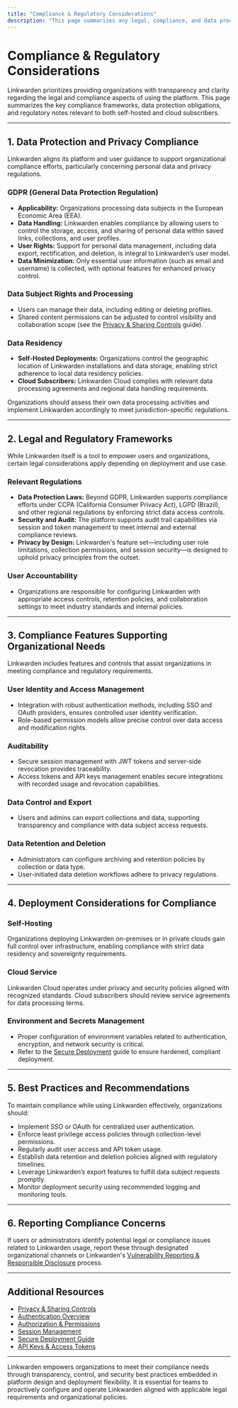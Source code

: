 ```yaml
---
title: "Compliance & Regulatory Considerations"
description: "This page summarizes any legal, compliance, and data processing considerations for organizations using Linkwarden, including GDPR and data residency notes for self-hosters or Cloud subscribers."
---
```


# Compliance & Regulatory Considerations

Linkwarden prioritizes providing organizations with transparency and clarity regarding the legal and compliance aspects of using the platform. This page summarizes the key compliance frameworks, data protection obligations, and regulatory notes relevant to both self-hosted and cloud subscribers.

---

## 1. Data Protection and Privacy Compliance

Linkwarden aligns its platform and user guidance to support organizational compliance efforts, particularly concerning personal data and privacy regulations.

### GDPR (General Data Protection Regulation)

- **Applicability:** Organizations processing data subjects in the European Economic Area (EEA).
- **Data Handling:** Linkwarden enables compliance by allowing users to control the storage, access, and sharing of personal data within saved links, collections, and user profiles.
- **User Rights:** Support for personal data management, including data export, rectification, and deletion, is integral to Linkwarden’s user model.
- **Data Minimization:** Only essential user information (such as email and username) is collected, with optional features for enhanced privacy control.

### Data Subject Rights and Processing

- Users can manage their data, including editing or deleting profiles.
- Shared content permissions can be adjusted to control visibility and collaboration scope (see the [Privacy & Sharing Controls](https://docs.linkwarden.com/security/data-privacy-protection/privacy-sharing-controls) guide).

### Data Residency

- **Self-Hosted Deployments:** Organizations control the geographic location of Linkwarden installations and data storage, enabling strict adherence to local data residency policies.
- **Cloud Subscribers:** Linkwarden Cloud complies with relevant data processing agreements and regional data handling requirements.

<Note>
Organizations should assess their own data processing activities and implement Linkwarden accordingly to meet jurisdiction-specific regulations.
</Note>

---

## 2. Legal and Regulatory Frameworks

While Linkwarden itself is a tool to empower users and organizations, certain legal considerations apply depending on deployment and use case.

### Relevant Regulations

- **Data Protection Laws:** Beyond GDPR, Linkwarden supports compliance efforts under CCPA (California Consumer Privacy Act), LGPD (Brazil), and other regional regulations by enforcing strict data access controls.
- **Security and Audit:** The platform supports audit trail capabilities via session and token management to meet internal and external compliance reviews.
- **Privacy by Design:** Linkwarden's feature set—including user role limitations, collection permissions, and session security—is designed to uphold privacy principles from the outset.

### User Accountability

- Organizations are responsible for configuring Linkwarden with appropriate access controls, retention policies, and collaboration settings to meet industry standards and internal policies.

---

## 3. Compliance Features Supporting Organizational Needs

Linkwarden includes features and controls that assist organizations in meeting compliance and regulatory requirements.

### User Identity and Access Management

- Integration with robust authentication methods, including SSO and OAuth providers, ensures controlled user identity verification.
- Role-based permission models allow precise control over data access and modification rights.

### Auditability

- Secure session management with JWT tokens and server-side revocation provides traceability.
- Access tokens and API keys management enables secure integrations with recorded usage and revocation capabilities.

### Data Control and Export

- Users and admins can export collections and data, supporting transparency and compliance with data subject access requests.

### Data Retention and Deletion

- Administrators can configure archiving and retention policies by collection or data type.
- User-initiated data deletion workflows adhere to privacy regulations.

---

## 4. Deployment Considerations for Compliance

### Self-Hosting

Organizations deploying Linkwarden on-premises or in private clouds gain full control over infrastructure, enabling compliance with strict data residency and sovereignty requirements.

### Cloud Service

Linkwarden Cloud operates under privacy and security policies aligned with recognized standards. Cloud subscribers should review service agreements for data processing terms.

### Environment and Secrets Management

- Proper configuration of environment variables related to authentication, encryption, and network security is critical.
- Refer to the [Secure Deployment](https://docs.linkwarden.com/security/security-management-guidelines/secure-deployment) guide to ensure hardened, compliant deployment.

---

## 5. Best Practices and Recommendations

To maintain compliance while using Linkwarden effectively, organizations should:

- Implement SSO or OAuth for centralized user authentication.
- Enforce least privilege access policies through collection-level permissions.
- Regularly audit user access and API token usage.
- Establish data retention and deletion policies aligned with regulatory timelines.
- Leverage Linkwarden’s export features to fulfill data subject requests promptly.
- Monitor deployment security using recommended logging and monitoring tools.

---

## 6. Reporting Compliance Concerns

If users or administrators identify potential legal or compliance issues related to Linkwarden usage, report these through designated organizational channels or Linkwarden's [Vulnerability Reporting & Responsible Disclosure](https://docs.linkwarden.com/security/security-management-guidelines/vulnerability-reporting) process.

---

## Additional Resources

- [Privacy & Sharing Controls](https://docs.linkwarden.com/security/data-privacy-protection/privacy-sharing-controls)
- [Authentication Overview](https://docs.linkwarden.com/security/auth-models-identity/auth-overview)
- [Authorization & Permissions](https://docs.linkwarden.com/security/auth-models-identity/authorization-models)
- [Session Management](https://docs.linkwarden.com/security/auth-models-identity/session-management)
- [Secure Deployment Guide](https://docs.linkwarden.com/security/security-management-guidelines/secure-deployment)
- [API Keys & Access Tokens](https://docs.linkwarden.com/security/data-privacy-protection/api-keys-access-tokens)

---

Linkwarden empowers organizations to meet their compliance needs through transparency, control, and security best practices embedded in platform design and deployment flexibility. It is essential for teams to proactively configure and operate Linkwarden aligned with applicable legal requirements and organizational policies.
